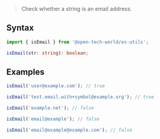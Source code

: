 > Check whether a string is an email address.

## Syntax

```ts
import { isEmail } from '@open-tech-world/es-utils';

isEmail(str: string): boolean;
```

## Examples

```ts
isEmail('user@example.com'); // true

isEmail('test.email.with+symbol@example.org'); // true

isEmail('example.net'); // false

isEmail('email@example'); // false

isEmail('email@example@example.com'); // false
```
